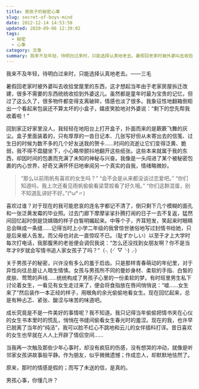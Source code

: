 ```yaml
---
title: 男孩子的秘密心事
slug: secret-of-boys-mind
date: 2012-12-14 14:53:58
updated: 2020-09-06 12:39:02
tags:
  - 秘密
  - 心事
category: 文章
summary: 我来不及年轻，待明白过来时，只能选择认真地老去。暑假回老家时被外婆叫去收拾堂屋里的东西，这才想起当年由于老家房屋拆迁改建，很多不需要的东西统统收拾到外婆这儿。
---
```


我来不及年轻，待明白过来时，只能选择认真地老去。——三毛

暑假回老家时被外婆叫去收拾堂屋里的东西，这才想起当年由于老家房屋拆迁改建，很多不需要的东西统统收拾到外婆这儿。虽然都是童年时最为宝贵的记忆，但过了这么久了，很多物件都变得支离破碎，情感也淡了很多。我象征性地翻箱倒柜出一个看起来包装还不算太坏的小盒子，嬉皮笑脸地对外婆说：“剩下的您先帮我收着啦！”

回到家正好家里没人，我轻轻在地阳台上打开盒子，扑面而来的是簌簌飞舞的灰尘。盒子里面装着的，只有厚厚的一沓日记本、几张写好但从未寄出去的信笺、过生日的时候为数不多的几个好友送我的贺卡……时间的流逝让它们变得泛黄、脆弱，我不得不盘腿坐下，小心略带颤抖地翻开这些纸张。这些本来就属于我的东西，却因时间的包裹而充满了未知的神秘与兴奋。我像是一头闯进了某个被秘密包裹的内心世界，好奇又满怀怀旧地审阅另一个真实的自我，情绪略微妙。

>“那么以前雨帆有喜欢的女生吗？”
>“会不会是从来都没谈过恋爱吧。”
>“你们知道吗，我上次还看见雨帆偷偷看梁萱姣看了好久哦。”
>“你们这群混蛋，别不知道乱讲好不好。”(°ω°〃)

喜欢过谁？对于现在的我可能悲哀的连名字都记不清了，倒只剩下几个模糊的面孔和一张泛黄发霉的毕业照。过去门廊下摩摩挲挲扑腾打闹的日子一去不复返，猛然间回忆起时倒是饶婧璐的样子白皙明媚起来。中等个子，齐耳短发，笑起来时眼睛总会眯成一条缝……记得当时上小学二年级的我曾惊世骇俗地写过封情书给她，只是后来被人告发。而父母也对此一直惊叹不已。（耻ずかしい）以至于才上大学时每次打电话，我那腹黑的老爸便会调侃我说：“怎么还没找到女朋友啊？你不是当年才9岁就会写情书追人家女孩子了吗？”（╮(╯▽╰)╭）

关于男孩子的秘密，兴许没有多么的羞于启齿。只是那样青春萌动的年纪里，对于异性向往总是让人暗生情愫。女孩与男孩所不同的曼妙身材、柔软的手指、白皙的皮肤、莺莺的声线……统统构成了男孩子心里的一份柔软的梦。有时班里男生私下讨论着女生，一看见有女生走过来了，便会将食指放在唇间悄悄说：“嘘……女生来了”然后装作一本正经的样子，用眼角的余光偷偷地看女生。现在回忆起来，总是有种忐忑、紧张、酸涩与味苦的味道吧。

成长究竟是不是一件美好的事情呢？我不知道。我只记得当年偷偷把情书夹在心仪的女生书本里时的慌乱，悄悄在书缝间偷看女生春光时的羞涩。现在的我，也许早已脱离了当年的“纯洁”，我可以脸不红心不跳地和云儿的女伴插科打诨。昔日喜欢的女生也早就在人人上开辟了情侣空间……

当我再一次触及那些少年心事时，却没有疯狂的伤感，没有想哭的冲动，就像是听邻家女孩讲故事般平静。作为朋友，似乎微微遗憾；作成恋人，却默默地怯然了。

原来，那时的情感是假的；而写了未送的信，是真的。

男孩心事，你懂几许？
